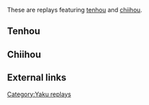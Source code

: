 These are replays featuring [[tenhou]] and [[chiihou]].

== Tenhou ==

== Chiihou ==
{{Replay/Tenhou.net|
| player      = nmvc
| playerrank  = default
| date        = 2017-12-24
| windround   = S
| roundnumber = 2
| honba       = 0
| haipai  = 22333m12379p567s
| draw    = 8p
| hand    = 22333m12379p567s
| off     = tsumo
| agari   = 8p
| url     = http://tenhou.net/0/?log=2017122406gm-0009-0000-7790b074&tw=2&ts=7
| comment = Won with temporary furiten applied.
}}

==External links==
{{Navbox yaku replays}}

[[Category:Yaku replays]]